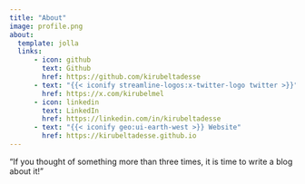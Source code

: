 ```yaml
---
title: "About"
image: profile.png
about:
  template: jolla
  links:
      - icon: github
        text: Github
        href: https://github.com/kirubeltadesse
      - text: "{{< iconify streamline-logos:x-twitter-logo twitter >}}"
        href: https://x.com/kirubelmel
      - icon: linkedin
        text: LinkedIn
        href: https://linkedin.com/in/kirubeltadesse
      - text: "{{< iconify geo:ui-earth-west >}} Website"
        href: https://kirubeltadesse.github.io
---
```


"If you thought of something more than three times, it is time to write a blog about it!"
